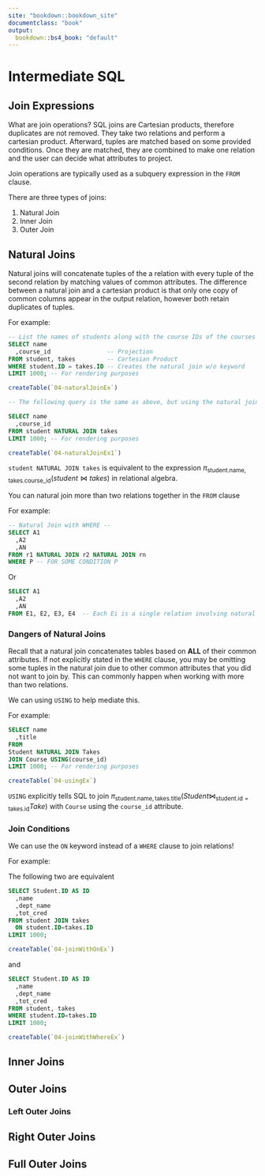 ```yaml
---
site: "bookdown::bookdown_site"
documentclass: "book"
output:
  bookdown::bs4_book: "default"
---
```



# Intermediate SQL

## Join Expressions
What are join operations?  SQL joins are Cartesian products, therefore duplicates are not removed.  They take two relations and perform a cartesian product.  Afterward, tuples are matched based on some provided conditions.  Once they are matched, they are combined to make one relation and the user can decide what attributes to project.

Join operations are typically used as a subquery expression in the `FROM` clause.

There are three types of joins:

1. Natural Join
2. Inner Join
3. Outer Join

## Natural Joins
Natural joins will concatenate tuples of the a relation with every tuple of the second relation by matching values of common attributes.  The difference between a natural join and a cartesian product is that only one copy of common columns appear in the output relation, however both retain duplicates of tuples.

For example:
```sql
-- List the names of students along with the course IDs of the courses they taught --
SELECT name
  ,course_id                -- Projection
FROM student, takes         -- Cartesian Product
WHERE student.ID = takes.ID -- Creates the natural join w/o keyword
LIMIT 1000; -- For rendering purposes
```
```r
createTable(`04-naturalJoinEx`)
```


```sql
-- The following query is the same as above, but using the natural join keyword -- 

SELECT name
  ,course_id
FROM student NATURAL JOIN takes
LIMIT 1000; -- For rendering purposes
```
```r
createTable(`04-naturalJoinEx1`)
```

`student NATURAL JOIN takes` is equivalent to the expression $\pi_{\text{student.name}, \text{takes.course_id}}{(student \bowtie takes)}$ in relational algebra.

You can natural join more than two relations together in the `FROM` clause

For example:
```sql
-- Natural Join with WHERE --
SELECT A1
  ,A2
  ,AN
FROM r1 NATURAL JOIN r2 NATURAL JOIN rn
WHERE P -- FOR SOME CONDITION P
```

Or

```sql
SELECT A1
  ,A2
  ,AN
FROM E1, E2, E3, E4  -- Each Ei is a single relation involving natural joins
```

### Dangers of Natural Joins
Recall that a natural join concatenates tables based on __ALL__ of their common attributes.  If not explicitly stated in the `WHERE` clause, you may be omitting some tuples in the natural join due to other common attributes that you did not want to join by.  This can commonly happen when working with more than two relations.

We can using `USING` to help mediate this.

For example:
```sql
SELECT name
  ,title
FROM
Student NATURAL JOIN Takes
JOIN Course USING(course_id)
LIMIT 1000; -- For rendering purposes
```
```r
createTable(`04-usingEx`)
```
`USING` explicitly tells SQL to join $\pi_{\text{student.name},\text{takes.title}}(Student \bowtie_{\text{student.id}=\text{takes.id}} Take)$ with `Course` using the `course_id` attribute.

### Join Conditions
We can use the `ON` keyword instead of a `WHERE` clause to join relations!

For example:

The following two are equivalent

```sql
SELECT Student.ID AS ID
  ,name
  ,dept_name
  ,tot_cred
FROM student JOIN takes
  ON student.ID=takes.ID
LIMIT 1000;
```
```r
createTable(`04-joinWithOnEx`)
```

and 

```sql
SELECT Student.ID AS ID
  ,name
  ,dept_name
  ,tot_cred
FROM student, takes
WHERE student.ID=takes.ID
LIMIT 1000;
```
```r
createTable(`04-joinWithWhereEx`)
```

## Inner Joins


## Outer Joins
### Left Outer Joins


## Right Outer Joins


## Full Outer Joins